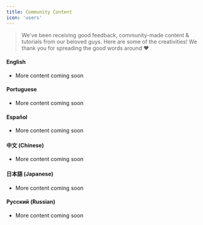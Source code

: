 ```yaml
---
title: Community Content
icon: 'users'
---
```


> We've been receiving good feedback, community-made content & tutorials from our beloved guys. Here are some of the creativities! We thank you for spreading the good words around ❤️

#### English
- More content coming soon

#### Portuguese
- More content coming soon

#### Español
- More content coming soon

#### 中文 (Chinese)
- More content coming soon

#### 日本語 (Japanese)
- More content coming soon

#### Русский (Russian)
- More content coming soon
